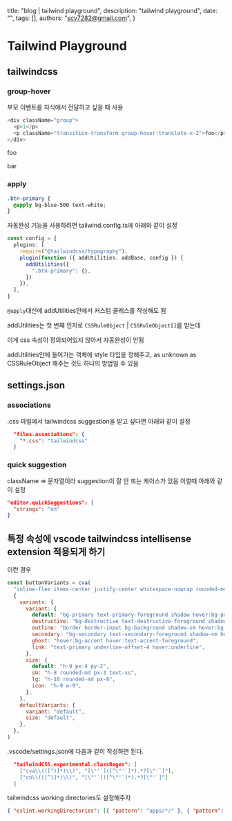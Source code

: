   title: "blog | tailwind playground",
  description: "tailwind playground",
  date: "",
  tags: [],
  authors: "scv7282@gmail.com",
}

# Tailwind Playground

## tailwindcss

### group-hover

부모 이벤트를 자식에서 전달하고 싶을 때 사용

```js
<div className="group">
  <p>1</p>
  <p className="transition-transform group-hover:translate-x-2">foo</p>
</div>
```

<div className="group border-2 border-gray-400 mt-2">
  <p>foo</p>
  <p className="transition-transform group-hover:translate-x-2">bar</p>
</div>

### apply

```css
.btn-primary {
  @apply bg-blue-500 text-white;
}
```

자동완성 기능을 사용하려면 tailwind.config.ts에 아래와 같이 설정

```ts
const config = {
  plugins: [
    require("@tailwindcss/typography"),
    plugin(function ({ addUtilities, addBase, config }) {
      addUtilities({
        ".btn-primary": {},
      })
    }),
  ],
}
```

`@apply`대신에 addUtilities안에서 커스텀 클레스를 작성해도 됨

addUtilities는 첫 번째 인자로 `CSSRuleObject` | `CSSRuleObject[]`를 받는데

이게 css 속성이 정의되어있지 않아서 자동완성이 안됨

addUtilities안에 들어가는 객체에 style 타입을 정해주고, as unknown as CSSRuleObject 해주는 것도 하나의 방법일 수 있음

## settings.json

### associations

.css 파일에서 tailwindcss suggestion을 받고 싶다면 아래와 같이 설정

```json
  "files.associations": {
    "*.css": "tailwindcss"
  }
```

### quick suggestion

className => 문자열이라 suggestion이 잘 안 뜨는 케이스가 있음 이럴때 아래와 같이 설정

```json
"editor.quickSuggestions": {
  "strings": "on"
}
```

## 특정 속성에 vscode tailwindcss intellisense extension 적용되게 하기

이런 경우

```js
const buttonVariants = cva(
  "inline-flex items-center justify-center whitespace-nowrap rounded-md text-sm font-medium transition-colors focus-visible:outline-none focus-visible:ring-1 focus-visible:ring-ring disabled:pointer-events-none disabled:opacity-50",
  {
    variants: {
      variant: {
        default: "bg-primary text-primary-foreground shadow hover:bg-primary/90",
        destructive: "bg-destructive text-destructive-foreground shadow-sm hover:bg-destructive/90",
        outline: "border border-input bg-background shadow-sm hover:bg-accent hover:text-accent-foreground",
        secondary: "bg-secondary text-secondary-foreground shadow-sm hover:bg-secondary/80",
        ghost: "hover:bg-accent hover:text-accent-foreground",
        link: "text-primary underline-offset-4 hover:underline",
      },
      size: {
        default: "h-9 px-4 py-2",
        sm: "h-8 rounded-md px-3 text-xs",
        lg: "h-10 rounded-md px-8",
        icon: "h-9 w-9",
      },
    },
    defaultVariants: {
      variant: "default",
      size: "default",
    },
  },
)
```

.vscode/settings.json에 다음과 같이 작성하면 된다.

```json
  "tailwindCSS.experimental.classRegex": [
    ["cva\\(([^)]*)\\)", "[\"'`]([^\"'`]*).*?[\"'`]"],
    ["cn\\(([^)]*)\\)", "[\"'`]([^\"'`]*).*?[\"'`]"]
  ]
```

tailwindcss working directories도 설정해주자

```json
{ "eslint.workingDirectories": [{ "pattern": "apps/*/" }, { "pattern": "packages/*/" }] }
```
